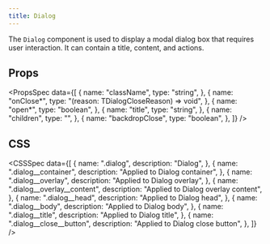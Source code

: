 ```yaml
---
title: Dialog
---
```


The `Dialog` component is used to display a modal dialog box that requires user interaction. It can contain a title, content, and actions.

<Preview name="Dialog" />

## Props

<PropsSpec
  data={[
    {
      name: "className",
      type: "string",
    },
    {
      name: "onClose*",
      type: "(reason: TDialogCloseReason) => void",
    },
    {
      name: "open*",
      type: "boolean",
    },
    {
      name: "title",
      type: "string",
    },
    {
      name: "children",
      type: "",
    },
    {
      name: "backdropClose",
      type: "boolean",
    },
  ]}
/>

## CSS

<CSSSpec
  data={[
    {
      name: ".dialog",
      description: "Dialog",
    },
    {
      name: ".dialog__container",
      description: "Applied to Dialog container",
    },
    {
      name: ".dialog__overlay",
      description: "Applied to Dialog overlay",
    },
    {
      name: ".dialog__overlay__content",
      description: "Applied to Dialog overlay content",
    },
    {
      name: ".dialog__head",
      description: "Applied to Dialog head",
    },
    {
      name: ".dialog__body",
      description: "Applied to Dialog body",
    },
    {
      name: ".dialog__title",
      description: "Applied to Dialog title",
    },
    {
      name: ".dialog__close__button",
      description: "Applied to Dialog close button",
    },
  ]}
/>
